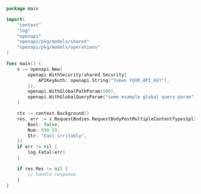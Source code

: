 ```go showLineNumbers copy filename="Request Body Post Multiple Content Types Split Json usage example"
package main

import(
	"context"
	"log"
	"openapi"
	"openapi/pkg/models/shared"
	"openapi/pkg/models/operations"
)

func main() {
    s := openapi.New(
        openapi.WithSecurity(shared.Security{
            APIKeyAuth: openapi.String("Token YOUR_API_KEY"),
        }),
        openapi.WithGlobalPathParam(100),
        openapi.WithGlobalQueryParam("some example global query param"),
    )

    ctx := context.Background()
    res, err := s.RequestBodies.RequestBodyPostMultipleContentTypesSplitJSON(ctx, operations.RequestBodyPostMultipleContentTypesSplitApplicationJSON{
        Bool: false,
        Num: 698.59,
        Str: "East irritably",
    })
    if err != nil {
        log.Fatal(err)
    }

    if res.Res != nil {
        // handle response
    }
}
```
